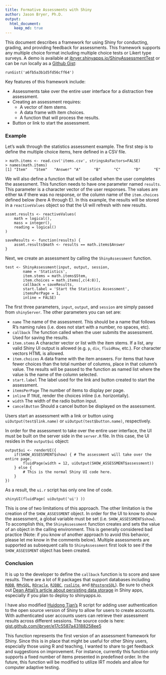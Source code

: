 ```yaml
---
title: Formative Assessments with Shiny
author: Jason Bryer, Ph.D.
output:
  html_document:
    keep_md: true
---
```



This document describes a framework for using Shiny for conducting, grading, and providing feedback for assessments. This framework supports any multiple choice format including multiple choice tests or Likert type surveys. A demo is available at [jbryer.shinyapps.io/ShinyAssessmentTest](https://jbryer.shinyapps.io/ShinyAssessmentTest/) or can be run locally as a [Github Gist](https://gist.github.com/jbryer/a6fb5a3b1d5fd56cff64):

```
runGist('a6fb5a3b1d5fd56cff64')
```

Key features of this framework include:

* Assessments take over the entire user interface for a distraction free assessment.
* Creating an assessment requires:
	* A vector of item stems.
	* A data frame with item choices.
	* A function that will process the results.
* Button or link to start the assessment.


### Example

Let's walk through the statistics assessment example. The first step is to define the multiple choice items, here defined in a CSV file.

```
> math.items <- read.csv('items.csv', stringsAsFactors=FALSE)
> names(math.items)
[1] "Item"   "Stem"   "Answer" "A"      "B"      "C"      "D"      "E"     
```

We will also define a function that will be called when the user completes the assessment. This function needs to have one parameter named `results`. This parameter is a character vector of the user responses. The values are either `NA` if there was no response, or the column name of the `item.choices` defined below (here A through E). In this example, the results will be stored in a `reactiveValues` object so that the UI will refresh with new results.

```
assmt.results <- reactiveValues(
	math = logical(),
	mass = integer(),
	reading = logical()
)

saveResults <- function(results) {
	assmt.results$math <- results == math.items$Answer
}
```

Next, we create an assessment by calling the `ShinyAssessment` function.

```
test <- ShinyAssessment(input, output, session,
		name = 'Statistics',
		item.stems = math.items$Stem,
		item.choices = math.items[,c(4:8)],
		callback = saveResults,
		start.label = 'Start the Statistics Assessment',
		itemsPerPage = 1,
		inline = FALSE)
```

The first three parameters, `input`, `output`, and `session` are simply passed from `shinyServer`. The other parameters you can set are:

* `name` The name of the assessment. This should be a name that follows R's naming rules (i.e. does not start with a number, no spaces, etc).
* `callback` The function called when the user submits the assessment. Used for saving the results.
* `item.stems` A character vector or list with the item stems. If a list, any valid Shiny UI output is allowed (e.g. `p`, `div`, `fluidRow`, etc.). For character vectors HTML is allowed.
* `item.choices` A data frame with the item answers. For items that have fewer choices than the total number of columns, place \code{NA} in that column's value. The results will be passed to the \code{callback} function as named list where the value is the name of the column selected.
* `start.label` The label used for the link and button created to start the assessment.
* `itemsPerPage` The number of items to display per page.
* `inline` If `TRUE`, render the choices inline (i.e. horizontally).
* `width` The width of the radio button input.
* `cancelButton` Should a cancel button be displayed on the assessment.

Users start an assessment with a link or button using `uiOutput(test$link.name)` or `uiOutput(test$button.name)`, respectively.

In order for the assessment to take over the entire user interface, the UI must be built on the server side in the `server.R` file. In this case, the UI resides in the `output$ui` object:

```
output$ui <- renderUI({
	if(SHOW_ASSESSMENT$show) { # The assessment will take over the entire page.
		fluidPage(width = 12, uiOutput(SHOW_ASSESSMENT$assessment))
	} else { 
		# This is the normal Shiny UI code here.
	}
})
```

As a result, the `ui.r` script has only one line of code.

```
shinyUI(fluidPage( uiOutput('ui') ))
```

This is one of two limitations of this approach. The other limitation is the creation of the `SHOW_ASSESSMENT` object. In order for the UI to know to show the assessment, a global variable must be set (i.e. `SHOW_ASSESSMENT$show`). To accomplish this, the `ShinyAssessment` function creates and sets the value of an object in the calling environment. This is generally considered bad practice (Note: if you know of another approach to avoid this behavior, please let me know in the comments below). Multiple assessments are supported as subsequent calls to `ShinyAssessment` first look to see if the `SHOW_ASSESSMENT` object has been created.


### Conclusion

It is up to the developer to define the `callback` function is to score and save results. There are a lot of R packages that support databases including [`RODB`](https://cran.r-project.org/web/packages/RODBC/index.html), [`RMySQL`](http://cran.r-project.org/web/packages/RMySQL/index.html), [`ROracle`](http://cran.r-project.org/web/packages/ROracle/index.html), [`RJDBC`](http://cran.r-project.org/web/packages/RJDBC/index.html), [`rsqlite`](https://cran.r-project.org/web/packages/RSQLite/index.html), and [`RPostgreSQL`](https://cran.r-project.org/web/packages/RPostgreSQL/index.html)). Be sure to check out [Dean Attali's article about persisting data storage](http://shiny.rstudio.com/articles/persistent-data-storage.html) in Shiny apps, especially if you plan to deploy to shinyapps.io.

I have also modified [Huidong Tian's](http://withr.me/authentication-of-shiny-server-application-using-a-simple-method/) R script for adding user authentication to the open source version of Shiny to allow for users to create accounts. With authenticated user accounts users can retrieve their assessment results across different sessions. The source code is here: [gist.github.com/jbryer/e17c5587a43188258ee5](https://gist.github.com/jbryer/e17c5587a43188258ee5)


This function represents the first version of an assessment framework for Shiny. Since this is in place that might be useful for other Shiny users, especially those using R and teaching, I wanted to share to get feedback and suggestions on improvement. For instance, currently this function only supports a fixed number of items presented in predefined order. In the future, this function will be modified to utilize IRT models and allow for computer adaptive testing.
